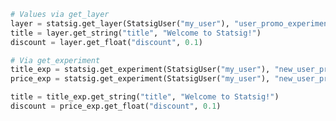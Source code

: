 ```Python
# Values via get_layer
layer = statsig.get_layer(StatsigUser("my_user"), "user_promo_experiments")
title = layer.get_string("title", "Welcome to Statsig!")
discount = layer.get_float("discount", 0.1)

# Via get_experiment
title_exp = statsig.get_experiment(StatsigUser("my_user"), "new_user_promo_title")
price_exp = statsig.get_experiment(StatsigUser("my_user"), "new_user_promo_price")

title = title_exp.get_string("title", "Welcome to Statsig!")
discount = price_exp.get_float("discount", 0.1)
```
